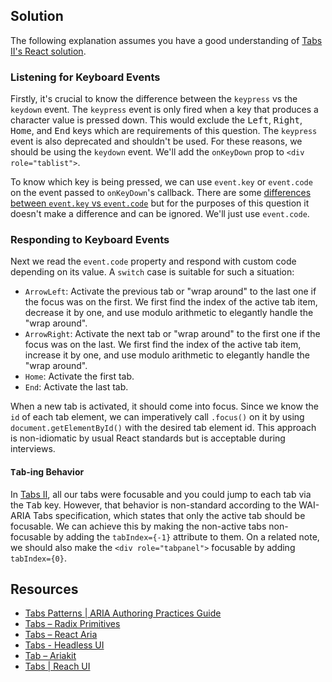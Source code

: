 
## Solution

The following explanation assumes you have a good understanding of [Tabs II's React solution](/questions/user-interface/tabs-ii/react/solution).

### Listening for Keyboard Events

Firstly, it's crucial to know the difference between the `keypress` vs the `keydown` event. The `keypress` event is only fired when a key that produces a character value is pressed down. This would exclude the <kbd>Left</kbd>, <kbd>Right</kbd>, <kbd>Home</kbd>, and <kbd>End</kbd> keys which are requirements of this question. The `keypress` event is also deprecated and shouldn't be used. For these reasons, we should be using the `keydown` event. We'll add the `onKeyDown` prop to `<div role="tablist">`.

To know which key is being pressed, we can use `event.key` or `event.code` on the event passed to `onKeyDown`'s callback. There are some [differences between `event.key` vs `event.code`](https://javascript.info/keyboard-events) but for the purposes of this question it doesn't make a difference and can be ignored. We'll just use `event.code`.

### Responding to Keyboard Events

Next we read the `event.code` property and respond with custom code depending on its value. A `switch` case is suitable for such a situation:

- `ArrowLeft`: Activate the previous tab or "wrap around" to the last one if the focus was on the first. We first find the index of the active tab item, decrease it by one, and use modulo arithmetic to elegantly handle the "wrap around".
- `ArrowRight`: Activate the next tab or "wrap around" to the first one if the focus was on the last. We first find the index of the active tab item, increase it by one, and use modulo arithmetic to elegantly handle the "wrap around".
- `Home`: Activate the first tab.
- `End`: Activate the last tab.

When a new tab is activated, it should come into focus. Since we know the `id` of each tab element, we can imperatively call `.focus()` on it by using `document.getElementById()` with the desired tab element id. This approach is non-idiomatic by usual React standards but is acceptable during interviews.

#### <kbd>Tab</kbd>-ing Behavior

In [Tabs II](/questions/user-interface/tabs-ii/react/solution), all our tabs were focusable and you could jump to each tab via the <kbd>Tab</kbd> key. However, that behavior is non-standard according to the WAI-ARIA Tabs specification, which states that only the active tab should be focusable. We can achieve this by making the non-active tabs non-focusable by adding the `tabIndex={-1}` attribute to them. On a related note, we should also make the `<div role="tabpanel">` focusable by adding `tabIndex={0}`.

<TestCases />

## Resources

- [Tabs Patterns | ARIA Authoring Practices Guide](https://www.w3.org/WAI/ARIA/apg/patterns/tabs/)
- [Tabs – Radix Primitives](https://www.radix-ui.com/primitives/docs/components/tabs)
- [Tabs – React Aria](https://react-spectrum.adobe.com/react-aria/Tabs.html)
- [Tabs - Headless UI](https://headlessui.com/react/tabs)
- [Tab – Ariakit](https://ariakit.org/components/tab)
- [Tabs | Reach UI](https://reach.tech/tabs)
